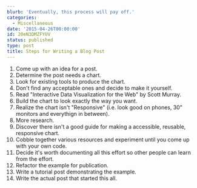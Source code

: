 ```yaml
---
blurb: 'Eventually, this process will pay off.'
categories:
  - Miscellaneous
date: '2015-04-26T00:00:00'
id: 20eN3DMZFYUV
status: published
type: post
title: Steps for Writing a Blog Post
---
```



1. Come up with an idea for a post. 
2. Determine the post needs a chart. 
3. Look for existing tools to produce the chart.
4. Don't find any acceptable ones and decide to make it yourself.
5. Read "Interactive Data Visualization for the Web" by Scott Murray.
6. Build the chart to look exactly the way you want.
6. Realize the chart isn't "Responsive" (i.e. look good on phones, 30" monitors and everythign in between).
7. More research.
8. Discover there isn't a good guide for making a accessible, reusable, responsive chart. 
9. Cobble together various resources and experiment until you come up with your own code. 
10. Decide it's worth documenting all this effort so other people can learn from the effort. 
11. Refactor the example for publication. 
12. Write a tutorial post demonstrating the example. 
13. Write the actual post that started this all. 


